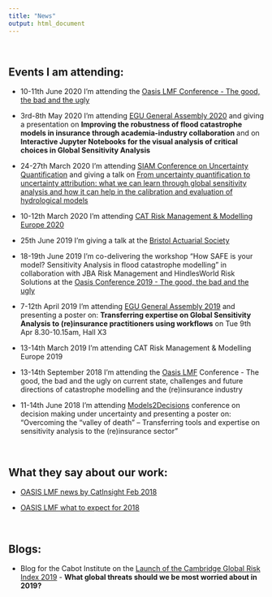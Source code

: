 ```yaml
---
title: "News"
output: html_document
---
```


<br> 

## Events I am attending:

- 10-11th June 2020 I'm attending the [Oasis LMF Conference - The good, the bad and the ugly](https://oasislmf.org/events/oasis-conference-2020-good-bad-and-ugly)

- 3rd-8th May 2020 I'm attending [EGU General Assembly 2020](https://egu2020.eu/) and giving a presentation on **Improving the robustness of flood catastrophe models in insurance through academia-industry collaboration** and on **Interactive Jupyter Notebooks for the visual analysis of critical choices in Global Sensitivity Analysis**

- 24-27th March 2020 I'm attending [SIAM Conference on Uncertainty Quantification](https://www.siam.org/conferences/cm/conference/uq20) and giving a talk on [From uncertainty quantification to uncertainty attribution: what we can learn through global sensitivity analysis and how it can help in the calibration and evaluation of hydrological models](https://www.events.tum.de/frontend/index.php?page_id=3712&v=List&do=15&day=all&ses=1713#anker_session_1713)

- 10-12th March 2020 I'm attending [CAT Risk Management & Modelling Europe 2020](http://catrisklondon.aventedge.com/)

- 25th June 2019 I'm giving a talk at the [Bristol Actuarial Society](http://www.bristolactuaries.org/)

- 18-19th June 2019 I'm co-delivering the workshop "How SAFE is your model? Sensitivity Analysis in flood catastrophe modelling" in collaboration with JBA Risk Management and HindlesWorld Risk Solutions at the [Oasis Conference 2019 - The good, the bad and the ugly](https://oasislmf.org/application/files/6415/8074/3163/Agenda2019_OasisConference.pdf)

- 7-12th April 2019 I'm attending [EGU General Assembly 2019](https://www.egu2019.eu/) and presenting a poster on: **Transferring expertise on Global Sensitivity Analysis to (re)insurance practitioners using workflows** on Tue 9th Apr 8.30-10.15am, Hall X3

- 13-14th March 2019 I'm attending CAT Risk Management & Modelling Europe 2019

- 13-14th September 2018 I'm attending the [Oasis LMF](https://oasislmf.org) Conference - The good, the bad and the ugly on current state, challenges and future directions of catastrophe modelling and the (re)insurance industry

- 11-14th June 2018 I'm attending [Models2Decisions](http://blogs.exeter.ac.uk/models2decisions/events/m2d-2018-annual-conference/) conference on decision making under uncertainty and presenting a poster on: "Overcoming the “valley of death” – Transferring tools and expertise on sensitivity analysis to the (re)insurance sector"

<br>


## What they say about our work:

- [OASIS LMF news by CatInsight Feb 2018](https://oasislmf.org/news/february-article)

- [OASIS LMF what to expect for 2018](https://oasislmf.org/application/files/3815/1991/6580/OasisNewsletter_FEBRUARY_2018.pdf)

<br>

## Blogs:
- Blog for the Cabot Institute on the [Launch of the Cambridge Global Risk Index 2019](http://cabot-institute.blogspot.com/2019/01/what-global-threats-should-we-be-most.html) - **What global threats should we be most worried about in 2019?**


<br>
<br>

